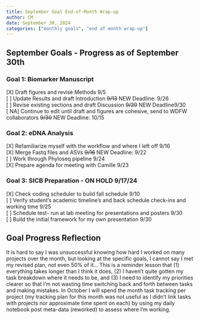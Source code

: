 ```yaml
---
title: September Goal End-of-Month Wrap-up
author: CM
date: September 30, 2024
categories: ["monthly goals", "end of month wrap-up"]
---
```


## September Goals - Progress as of September 30th

### Goal 1: Biomarker Manuscript

\[X\] Draft figures and revise Methods 9/5\
\[ \] Update Results and draft Introduction ~~9/13~~ NEW Deadline: 9/26\
\[ \] Revise existing sections and draft Discussion ~~9/20~~ NEW Deadline9/30\
\[ NA\] Continue to edit until draft and figures are cohesive, send to WDFW collaborators ~~9/30~~ NEW Deadline: 10/15\

### Goal 2: eDNA Analysis

\[X\] Refamiliarize myself with the workflow and where I left off 9/16\
\[X\] Merge Fastq files and ASVs ~~9/16~~ NEW Deadline: 9/22\
\[ \] Work through Phyloseq pipeline 9/24\
\[X\] Prepare agenda for meeting with Camille 9/23\

### Goal 3: SICB Preparation - ON HOLD 9/17/24

\[X\] Check coding scheduler to build fall schedule 9/10\
\[ \] Verify student's academic timeline's and back schedule check-ins and working time 9/25\
\[ \] Schedule test- run at lab meeting for presentations and posters 9/30\
\[ \] Build the initial framework for my own presentation 9/30\

## Goal Progress Reflection

It is hard to say I was unsuccessful knowing how hard I worked on many projects over the month, but looking at the specific goals, I cannot say I met my revised plan, not even 50% of it... This is a reminder lesson that (1) everything takes longer than I think it does, (2) I haven't quite gotten my task breakdown where it needs to be, and (3) I need to identify my priorities clearer so that I'm not wasting time switching back and forth between tasks and making mistakes. In October I will spend the month task tracking per project (my tracking plan for this month was not useful as I didn't link tasks with projects nor approximate time spent on each) by using my daily notebook post meta-data (reworked) to assess where I'm working.
